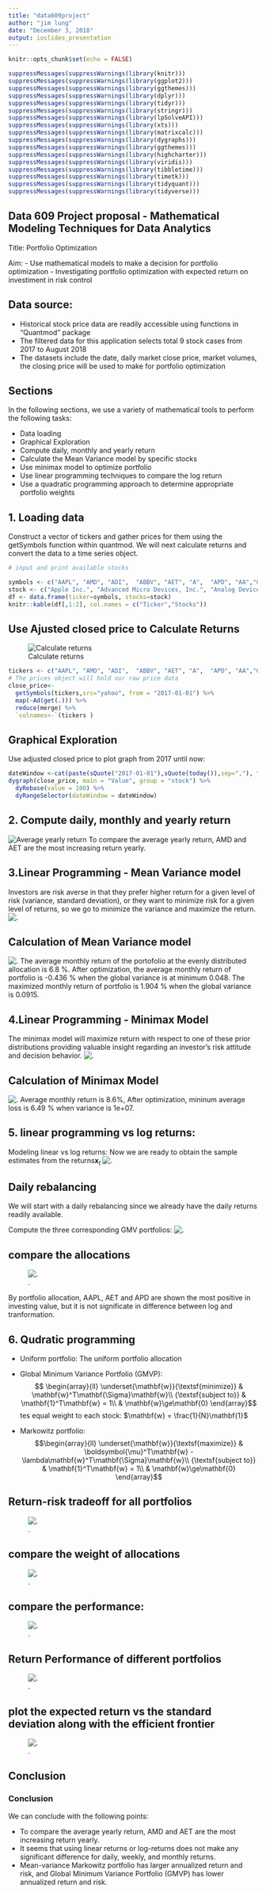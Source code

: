 ---
title: "data609project"
author: "jim lung"
date: "December 3, 2018"
output: ioslides_presentation
---

```{r setup, include=FALSE}
knitr::opts_chunk$set(echo = FALSE)
```

```{r}
suppressMessages(suppressWarnings(library(knitr)))
suppressMessages(suppressWarnings(library(ggplot2)))
suppressMessages(suppressWarnings(library(ggthemes)))
suppressMessages(suppressWarnings(library(dplyr)))
suppressMessages(suppressWarnings(library(tidyr)))
suppressMessages(suppressWarnings(library(stringr)))
suppressMessages(suppressWarnings(library(lpSolveAPI)))
suppressMessages(suppressWarnings(library(xts)))
suppressMessages(suppressWarnings(library(matrixcalc)))
suppressMessages(suppressWarnings(library(dygraphs)))
suppressMessages(suppressWarnings(library(ggthemes)))
suppressMessages(suppressWarnings(library(highcharter)))
suppressMessages(suppressWarnings(library(viridis)))
suppressMessages(suppressWarnings(library(tibbletime)))
suppressMessages(suppressWarnings(library(timetk)))
suppressMessages(suppressWarnings(library(tidyquant)))
suppressMessages(suppressWarnings(library(tidyverse)))

```

## Data 609 Project proposal - Mathematical Modeling Techniques for Data Analytics

Title: Portfolio Optimization

Aim:
- Use mathematical models to make a decision for portfolio optimization
- Investigating portfolio optimization with expected return on investiment in risk control

## Data source:

- Historical stock price data are readily accessible using functions in "Quantmod" package
- The filtered data for this application selects total 9 stock cases from 2017 to August 2018
- The datasets include the date, daily market close price, market volumes, the closing price will be used to make for portfolio optimization

## Sections

In the following sections, we use a variety of mathematical tools to perform the following tasks: 

- Data loading
- Graphical Exploration
- Compute daily, monthly and yearly return
- Calculate the Mean Variance model by specific stocks
- Use minimax model to optimize portfolio
- Use linear programming techniques to compare the log return
- Use a quadratic programming approach to determine appropriate portfolio weights

## 1. Loading data

Construct a vector of tickers and gather prices for them using the getSymbols function within quantmod. We will next calculate returns and convert the data to a time series object.

```{r}
# input and print available stocks 

symbols <- c("AAPL", "AMD", "ADI",  "ABBV", "AET", "A",  "APD", "AA","CF")
stock <- c("Apple Inc.", "Advanced Micro Devices, Inc.", "Analog Devices, Inc.", "AbbVie Inc","AETNA INC", "Agilent Technologies Inc","Air Products & Chemicals, Inc.","Alcoa Corp","CF Industries Holdings, Inc.")
df <- data.frame(ticker=symbols, stocks=stock)
knitr::kable(df[,1:2], col.names = c("Ticker","Stocks"))  
```  

## Use Ajusted closed price to Calculate Returns

![Calculate returns](12.jpg)

```{r}
tickers <- c("AAPL", "AMD", "ADI",  "ABBV", "AET", "A",  "APD", "AA","CF")
# The prices object will hold our raw price data
close_price<- 
  getSymbols(tickers,src="yahoo", from = "2017-01-01") %>% 
  map(~Ad(get(.))) %>%   
  reduce(merge) %>%   
  `colnames<-`(tickers )

```

## Graphical Exploration
Use adjusted closed price to plot graph from 2017 until now:

```{r}
dateWindow <-cat(paste(sQuote("2017-01-01"),sQuote(today()),sep=","), "\n")
dygraph(close_price, main = "Value", group = "stock") %>%
  dyRebase(value = 100) %>%
  dyRangeSelector(dateWindow = dateWindow)


```

## 2. Compute daily, monthly and yearly return

![Average yearly return](13.jpg)
To compare the average yearly return, AMD and AET are the most increasing return yearly.

## 3.Linear Programming - Mean Variance model

Investors are risk averse in that they prefer higher return for a given level of risk (variance, standard deviation), or they want to minimize risk for a given level of returns, so we go to minimize the variance and maximize the return.
![.](14.jpg)

## Calculation of Mean Variance model
![.](15.jpg)
The average monthly return of the portofolio at the evenly distributed allocation is 6.8 %. After optimization, the average monthly return of portfolio is -0.436 % when the global variance is at minimum 0.048. The maximized monthly return of portfolio is 1.904 % when the global variance is 0.0915.

## 4.Linear Programming - Minimax Model

The minimax model will maximize return with respect to one of these prior distributions providing valuable insight regarding an investor's risk attitude and decision behavior.
![.](16.jpg)

## Calculation of Minimax Model
![.](17.jpg)
Average monthly return is 8.6%, After optimization, mininum average loss is 6.49 % when variance is 1e+07.

## 5. linear programming vs log returns:
Modeling linear vs log returns:
Now we are ready to obtain the sample estimates from the returns$\mathbf{x}_t$
![.](18.jpg)

## Daily rebalancing
We will start with a daily rebalancing since we already have the daily returns readily available.

Compute the three corresponding GMV portfolios:
![.](19.jpg)

## compare the allocations

![.](20.jpg)

By portfolio allocation, AAPL, AET and APD are shown the most positive in investing value, but it is not significate in difference between log and tranformation. 

## 6. Qudratic programming

- Uniform portfolio:
The uniform portfolio allocation

- Global Minimum Variance Portfolio (GMVP):
$$ \begin{array}{ll}
\underset{\mathbf{w}}{\textsf{minimize}} & \mathbf{w}^T\mathbf{\Sigma}\mathbf{w}\\
{\textsf{subject to}}
 & \mathbf{1}^T\mathbf{w} = 1\\
 & \mathbf{w}\ge\mathbf{0}
\end{array}$$tes equal weight to each stock: $\mathbf{w} = \frac{1}{N}\mathbf{1}$

- Markowitz portfolio:
$$\begin{array}{ll}
\underset{\mathbf{w}}{\textsf{maximize}} & \boldsymbol{\mu}^T\mathbf{w} -\lambda\mathbf{w}^T\mathbf{\Sigma}\mathbf{w}\\
{\textsf{subject to}}
 & \mathbf{1}^T\mathbf{w} = 1\\
 & \mathbf{w}\ge\mathbf{0}
\end{array}$$

## Return-risk tradeoff for all portfolios
![.](21.jpg)

## compare the weight of allocations

![.](22.jpg)

## compare the performance:
![.](23.jpg)

## Return Performance of different portfolios
![.](24.jpg)

## plot the expected return vs the standard deviation along with the efficient frontier

![.](25.jpg)

## Conclusion
### Conclusion
We can conclude with the following points:

- To compare the average yearly return, AMD and AET are the most increasing return yearly.
- It seems that using linear returns or log-returns does not make any significant difference for daily, weekly, and monthly returns.
- Mean-variance Markowitz portfolio has larger annualized return and risk, and Global Minimum Variance Portfolio (GMVP) has lower annualized return and risk.


